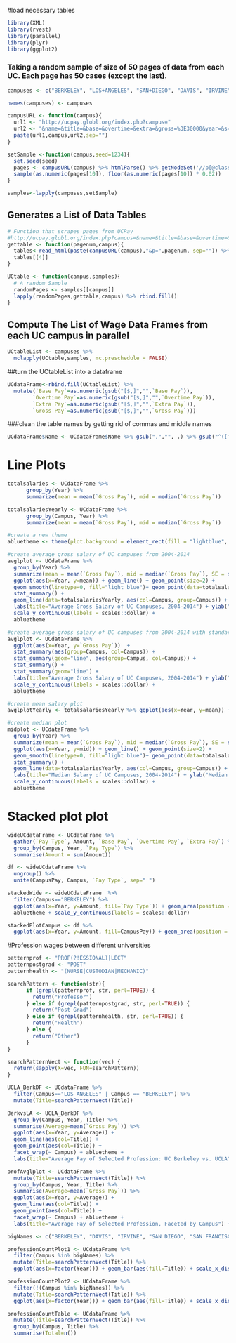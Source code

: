 #load necessary tables
```r
library(XML)
library(rvest)
library(parallel)
library(plyr)
library(ggplot2)
```

### Taking a random sample of size of 50 pages of data from each UC.  Each page has 50 cases (except the last).

```r
campuses <- c("BERKELEY", "LOS+ANGELES", "SAN+DIEGO", "DAVIS", "IRVINE", "MERCED", "RIVERSIDE", "SAN+FRANCISCO", "UCOP", "SANTA+CRUZ", "SANTA+BARBARA")

names(campuses) <- campuses

campusURL <- function(campus){
  url1 <- "http://ucpay.globl.org/index.php?campus="
  url2 <- "&name=&title=&base=&overtime=&extra=&gross=%3E30000&year=&s=gross"
  paste(url1,campus,url2,sep="")
}

setSample <-function(campus,seed=1234){
  set.seed(seed)
  pages <- campusURL(campus) %>% htmlParse() %>% getNodeSet('//p[@class="pagelinks"]/a') %>% sapply(xmlValue)
  sample(as.numeric(pages[10]), floor(as.numeric(pages[10]) * 0.02))
}

samples<-lapply(campuses,setSample)
```

## Generates a List of Data Tables
```r
# Function that scrapes pages from UCPay
#http://ucpay.globl.org/index.php?campus=&name=&title=&base=&overtime=&extra=&gross=>30000&year=&s=gross
gettable <- function(pagenum,campus){
  tables<-read_html(paste(campusURL(campus),"&p=",pagenum, sep="")) %>% html_nodes(xpath="//table") %>% html_table(fill=TRUE)
  tables[[4]]
}  

UCtable <- function(campus,samples){
  # A random Sample
  randomPages <- samples[[campus]]
  lapply(randomPages,gettable,campus) %>% rbind.fill()
}

```

## Compute The List of Wage Data Frames from each UC campus in parallel
```r
UCtableList <- campuses %>%
  mclapply(UCtable,samples, mc.preschedule = FALSE)
```

##turn the UCtableList into a dataframe
```r
UCdataFrame<-rbind.fill(UCtableList) %>%
  mutate(`Base Pay`=as.numeric(gsub("[$,]","",`Base Pay`)),
     	`Overtime Pay`=as.numeric(gsub("[$,]","",`Overtime Pay`)),
     	`Extra Pay`=as.numeric(gsub("[$,]","",`Extra Pay`)),
     	`Gross Pay`=as.numeric(gsub("[$,]","",`Gross Pay`)))
```

###clean the table names by getting rid of commas and middle names
```r
UCdataFrame$Name <- UCdataFrame$Name %>% gsub(",","", .) %>% gsub("^([^ ]+) +([^ ]+).*", "\\2 \\1", .)
```

# Line Plots
```r
totalsalaries <- UCdataFrame %>%
      group_by(Year) %>%
      summarize(mean = mean(`Gross Pay`), mid = median(`Gross Pay`))

totalsalariesYearly <- UCdataFrame %>%
      group_by(Campus, Year) %>%
      summarize(mean = mean(`Gross Pay`), mid = median(`Gross Pay`))

#create a new theme
abluetheme <- theme(plot.background = element_rect(fill = "lightblue", colour = "black", size = 2, linetype = "solid"), legend.background=element_rect(colour = "black", size = 1, linetype = "solid"), panel.background=element_rect(colour = "black", size = 2, linetype = "solid"), plot.title=element_text(size=15))

#create average gross salary of UC campuses from 2004-2014
avglplot <- UCdataFrame %>%
  group_by(Year) %>%
  summarize(mean = mean(`Gross Pay`), mid = median(`Gross Pay`), SE = sd(`Gross Pay`)) %>%
  ggplot(aes(x=Year, y=mean)) + geom_line() + geom_point(size=2) + 
  geom_smooth(linetype=0, fill="light blue")+ geom_point(data=totalsalariesYearly, aes(x=Year, y=mean, col=Campus)) + 
  stat_summary() + 
  geom_line(data=totalsalariesYearly, aes(col=Campus, group=Campus)) + 
  labs(title="Average Gross Salary of UC Campuses, 2004-2014") + ylab("Mean Gross Pay") + scale_x_continuous(breaks=c(2004, 2006, 2008, 2010, 2012, 2014), labels=c(2004, 2006, 2008, 2010, 2012, 2014)) + 
  scale_y_continuous(labels = scales::dollar) +  
  abluetheme

#create average gross salary of UC campuses from 2004-2014 with standard errors
avglplot <- UCdataFrame %>%
  ggplot(aes(x=Year, y=`Gross Pay`))  +
  stat_summary(aes(group=Campus, col=Campus)) + 
  stat_summary(geom="line", aes(group=Campus, col=Campus)) + 
  stat_summary() + 
  stat_summary(geom="line") + 
  labs(title="Average Gross Salary of UC Campuses, 2004-2014") + ylab("Mean Gross Pay") + scale_x_continuous(breaks=c(2004, 2006, 2008, 2010, 2012, 2014), labels=c(2004, 2006, 2008, 2010, 2012, 2014)) + 
  scale_y_continuous(labels = scales::dollar) +  
  abluetheme

#create mean salary plot
avglplotYearly <- totalsalariesYearly %>% ggplot(aes(x=Year, y=mean)) + geom_line(aes(col=Campus, group=Campus)) + geom_point()  + labs(title="Mean Salary") + ylab("Mean") + abluetheme

#create median plot
midplot <- UCdataFrame %>%
  group_by(Year) %>%
  summarize(mean = mean(`Gross Pay`), mid = median(`Gross Pay`), SE = sd(`Gross Pay`)) %>%
  ggplot(aes(x=Year, y=mid)) + geom_line() + geom_point(size=2) + 
  geom_smooth(linetype=0, fill="light blue")+ geom_point(data=totalsalariesYearly, aes(x=Year, y=mid, col=Campus)) + 
  stat_summary() + 
  geom_line(data=totalsalariesYearly, aes(col=Campus, group=Campus)) + 
  labs(title="Median Salary of UC Campuses, 2004-2014") + ylab("Median Gross Pay") + scale_x_continuous(breaks=c(2004, 2006, 2008, 2010, 2012, 2014), labels=c(2004, 2006, 2008, 2010, 2012, 2014)) + 
  scale_y_continuous(labels = scales::dollar) +  
  abluetheme

```

# Stacked plot plot
```r
wideUCdataFrame <- UCdataFrame %>%
  gather(`Pay Type`, Amount, `Base Pay`, `Overtime Pay`, `Extra Pay`) %>%
  group_by(Campus, Year, `Pay Type`) %>%
  summarise(Amount = sum(Amount))

df <- wideUCdataFrame %>%
  ungroup() %>%
  unite(CampusPay, Campus, `Pay Type`, sep=" ")

stackedWide <- wideUCdataFrame  %>%
  filter(Campus=="BERKELEY") %>%
  ggplot(aes(x=Year, y=Amount, fill=`Pay Type`)) + geom_area(position = "stack") + 
  abluetheme + scale_y_continuous(labels = scales::dollar)

stackedPlotCampus <- df %>%
  ggplot(aes(x=Year, y=Amount, fill=CampusPay)) + geom_area(position = "stack") + abluetheme + scale_y_continuous(labels = scales::dollar)
```
#Profession wages between different universities 
```r
patternprof <- "PROF(?!ESSIONAL)|LECT"
patternpostgrad <- "POST"
patternhealth <- "(NURSE|CUSTODIAN|MECHANIC)"

searchPattern <- function(str){
      if (grepl(patternprof, str, perl=TRUE)) {
        return("Professor")
      } else if (grepl(patternpostgrad, str, perl=TRUE)) {
        return("Post Grad")
      } else if (grepl(patternhealth, str, perl=TRUE)) {
        return("Health")
      } else {
        return("Other")
      }
}

searchPatternVect <- function(vec) {
  return(sapply(X=vec, FUN=searchPattern))
}

UCLA_BerkDF <- UCdataFrame %>%
  filter(Campus=="LOS ANGELES" | Campus == "BERKELEY") %>%
  mutate(Title=searchPatternVect(Title))

BerkvsLA <- UCLA_BerkDF %>%
  group_by(Campus, Year, Title) %>%
  summarise(Average=mean(`Gross Pay`)) %>%
  ggplot(aes(x=Year, y=Average)) +
  geom_line(aes(col=Title)) +
  geom_point(aes(col=Title)) + 
  facet_wrap(~ Campus) + abluetheme +
  labs(title="Average Pay of Selected Profession: UC Berkeley vs. UCLA") + ylab("Mean Pay")

profAvglplot <- UCdataFrame %>% 
  mutate(Title=searchPatternVect(Title)) %>%
  group_by(Campus, Year, Title) %>%
  summarise(Average=mean(`Gross Pay`)) %>%
  ggplot(aes(x=Year, y=Average)) +
  geom_line(aes(col=Title)) +
  geom_point(aes(col=Title)) + 
  facet_wrap(~ Campus) + abluetheme +
  labs(title="Average Pay of Selected Profession, Faceted by Campus") + ylab("Mean Pay")

bigNames <- c("BERKELEY", "DAVIS", "IRVINE", "SAN DIEGO", "SAN FRANCISCO", "LOS ANGELES")

professionCountPlot1 <- UCdataFrame %>% 
  filter(Campus %in% bigNames) %>%
  mutate(Title=searchPatternVect(Title)) %>%
  ggplot(aes(x=factor(Year))) + geom_bar(aes(fill=Title)) + scale_x_discrete(breaks=c(2004, 2006, 2008, 2010, 2012, 2014), labels=c(2004, 2006, 2008, 2010, 2012, 2014)) + facet_wrap(~ Campus) + abluetheme + labs(title="Counts of each Profession Faceted by Campus") + ylab("Count") + xlab("Year")

professionCountPlot2 <- UCdataFrame %>% 
  filter(!(Campus %in% bigNames)) %>%
  mutate(Title=searchPatternVect(Title)) %>%
  ggplot(aes(x=factor(Year))) + geom_bar(aes(fill=Title)) + scale_x_discrete(breaks=c(2004, 2006, 2008, 2010, 2012, 2014), labels=c(2004, 2006, 2008, 2010, 2012, 2014)) + facet_wrap(~ Campus) + abluetheme + labs(title="Counts of each Profession Faceted by Campus") + ylab("Count") + xlab("Year")

professionCountTable <- UCdataFrame %>% 
  mutate(Title=searchPatternVect(Title)) %>%
  group_by(Campus, Title) %>%
  summarise(Total=n())

```

